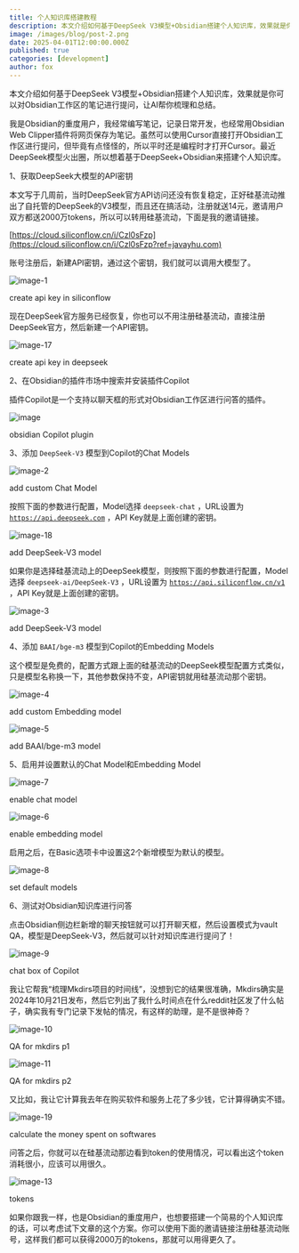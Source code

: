 ```yaml
---
title: 个人知识库搭建教程
description: 本文介绍如何基于DeepSeek V3模型+Obsidian搭建个人知识库，效果就是你可以对Obsidian工作区的笔记进行提问，让AI帮你梳理和总结。
image: /images/blog/post-2.png
date: 2025-04-01T12:00:00.000Z
published: true
categories: [development]
author: fox
---
```


本文介绍如何基于DeepSeek V3模型+Obsidian搭建个人知识库，效果就是你可以对Obsidian工作区的笔记进行提问，让AI帮你梳理和总结。

我是Obsidian的重度用户，我经常编写笔记，记录日常开发，也经常用Obsidian Web Clipper插件将网页保存为笔记。虽然可以使用Cursor直接打开Obsidian工作区进行提问，但毕竟有点怪怪的，所以平时还是编程时才打开Cursor。最近DeepSeek模型火出圈，所以想着基于DeepSeek+Obsidian来搭建个人知识库。

1、获取DeepSeek大模型的API密钥

本文写于几周前，当时DeepSeek官方API访问还没有恢复稳定，正好硅基流动推出了自托管的DeepSeek的V3模型，而且还在搞活动，注册就送14元，邀请用户双方都送2000万tokens，所以可以转用硅基流动，下面是我的邀请链接。

[https://cloud.siliconflow.cn/i/Czl0sFzp](https://cloud.siliconflow.cn/i/Czl0sFzp?ref=javayhu.com)

账号注册后，新建API密钥，通过这个密钥，我们就可以调用大模型了。

![image-1](https://blog.javayhu.com/images/dae27a6a3bbf57ea7e60ac0dfad0b232.png)

create api key in siliconflow

现在DeepSeek官方服务已经恢复，你也可以不用注册硅基流动，直接注册DeepSeek官方，然后新建一个API密钥。

![image-17](https://blog.javayhu.com/images/d5f684a9631ea6aa0a29398c8e41b836.png)

create api key in deepseek

2、在Obsidian的插件市场中搜索并安装插件Copilot

插件Copilot是一个支持以聊天框的形式对Obsidian工作区进行问答的插件。

![image](https://blog.javayhu.com/images/40d37bcbc4248cf40812ccf667a47584.png)

obsidian Copilot plugin

3、添加 `DeepSeek-V3` 模型到Copilot的Chat Models

![image-2](https://blog.javayhu.com/images/c109a5496b0122651d7df4f927b8856f.png)

add custom Chat Model

按照下面的参数进行配置，Model选择 `deepseek-chat` ，URL设置为 [`https://api.deepseek.com`](https://api.siliconflow.cn/v1?ref=javayhu.com) ，API Key就是上面创建的密钥。

![image-18](https://blog.javayhu.com/images/e0b3dfd9270dc1025caee5a3ff73f23b.png)

add DeepSeek-V3 model

如果你是选择硅基流动上的DeepSeek模型，则按照下面的参数进行配置，Model选择 `deepseek-ai/DeepSeek-V3` ，URL设置为 [`https://api.siliconflow.cn/v1`](https://api.siliconflow.cn/v1?ref=javayhu.com) ，API Key就是上面创建的密钥。

![image-3](https://blog.javayhu.com/images/434061384ec628c7e12bd56d7109a786.png)

add DeepSeek-V3 model

4、添加 `BAAI/bge-m3` 模型到Copilot的Embedding Models

这个模型是免费的，配置方式跟上面的硅基流动的DeepSeek模型配置方式类似，只是模型名称换一下，其他参数保持不变，API密钥就用硅基流动那个密钥。

![image-4](https://blog.javayhu.com/images/76128a64bc7e8f9dedae5724f20d430d.png)

add custom Embedding model

![image-5](https://blog.javayhu.com/images/a204785328b7732c07f9d254bb197ce2.png)

add BAAI/bge-m3 model

5、启用并设置默认的Chat Model和Embedding Model

![image-7](https://blog.javayhu.com/images/9d9b8f1cd447ab60336ad19d91cad390.png)

enable chat model

![image-6](https://blog.javayhu.com/images/e58094df08255b48d3b97d35c12eeb38.png)

enable embedding model

启用之后，在Basic选项卡中设置这2个新增模型为默认的模型。

![image-8](https://blog.javayhu.com/images/0f27dc5377fe32e1bd88045afd5c8eab.png)

set default models

6、测试对Obsidian知识库进行问答

点击Obsidian侧边栏新增的聊天按钮就可以打开聊天框，然后设置模式为vault QA，模型是DeepSeek-V3，然后就可以针对知识库进行提问了！

![image-9](https://blog.javayhu.com/images/d040cfc56e77554720675bb5ceea2d92.png)

chat box of Copilot

我让它帮我“梳理Mkdirs项目的时间线”，没想到它的结果很准确，Mkdirs确实是2024年10月21日发布，然后它列出了我什么时间点在什么reddit社区发了什么帖子，确实我有专门记录下发帖的情况，有这样的助理，是不是很神奇？

![image-10](https://blog.javayhu.com/images/68a0e3c7f629c95e66016df06a3df3c4.png)

QA for mkdirs p1

![image-11](https://blog.javayhu.com/images/0006008cca2ff337991ce286ca1478dc.png)

QA for mkdirs p2

又比如，我让它计算我去年在购买软件和服务上花了多少钱，它计算得确实不错。

![image-19](https://blog.javayhu.com/images/a46538b86b8bf2363c00546cb0e16d35.png)

calculate the money spent on softwares

问答之后，你就可以在硅基流动那边看到token的使用情况，可以看出这个token消耗很小，应该可以用很久。

![image-13](https://blog.javayhu.com/images/7d7cc8e15d415ae4549aa1ec456dc34b.png)

tokens

如果你跟我一样，也是Obsidian的重度用户，也想要搭建一个简易的个人知识库的话，可以考虑试下文章的这个方案。你可以使用下面的邀请链接注册硅基流动账号，这样我们都可以获得2000万的tokens，那就可以用得更久了。
